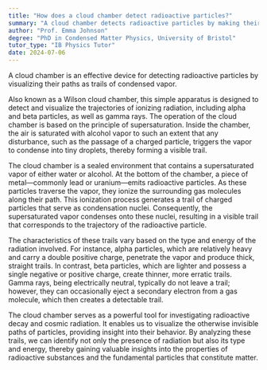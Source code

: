 ```yaml
---
title: "How does a cloud chamber detect radioactive particles?"
summary: "A cloud chamber detects radioactive particles by making their paths visible as trails of condensed vapour."
author: "Prof. Emma Johnson"
degree: "PhD in Condensed Matter Physics, University of Bristol"
tutor_type: "IB Physics Tutor"
date: 2024-07-06
---
```


A cloud chamber is an effective device for detecting radioactive particles by visualizing their paths as trails of condensed vapor.

Also known as a Wilson cloud chamber, this simple apparatus is designed to detect and visualize the trajectories of ionizing radiation, including alpha and beta particles, as well as gamma rays. The operation of the cloud chamber is based on the principle of supersaturation. Inside the chamber, the air is saturated with alcohol vapor to such an extent that any disturbance, such as the passage of a charged particle, triggers the vapor to condense into tiny droplets, thereby forming a visible trail.

The cloud chamber is a sealed environment that contains a supersaturated vapor of either water or alcohol. At the bottom of the chamber, a piece of metal—commonly lead or uranium—emits radioactive particles. As these particles traverse the vapor, they ionize the surrounding gas molecules along their path. This ionization process generates a trail of charged particles that serve as condensation nuclei. Consequently, the supersaturated vapor condenses onto these nuclei, resulting in a visible trail that corresponds to the trajectory of the radioactive particle.

The characteristics of these trails vary based on the type and energy of the radiation involved. For instance, alpha particles, which are relatively heavy and carry a double positive charge, penetrate the vapor and produce thick, straight trails. In contrast, beta particles, which are lighter and possess a single negative or positive charge, create thinner, more erratic trails. Gamma rays, being electrically neutral, typically do not leave a trail; however, they can occasionally eject a secondary electron from a gas molecule, which then creates a detectable trail.

The cloud chamber serves as a powerful tool for investigating radioactive decay and cosmic radiation. It enables us to visualize the otherwise invisible paths of particles, providing insight into their behavior. By analyzing these trails, we can identify not only the presence of radiation but also its type and energy, thereby gaining valuable insights into the properties of radioactive substances and the fundamental particles that constitute matter.
    